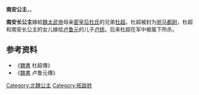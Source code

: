 {{東亞女性歷史人物
| 名稱=南安公主
| 身份=[[北魏|北魏]]公主
| 畫像=
| 說明=
| 姓=元（拓跋）
| 名=
| 封爵=[[公主|公主]]
| 位號=
| 封號=南安长公主
| 出生年=
| 逝世年=
| 諡號=
| 墳墓=
| 父親=[[魏明元帝|魏明元帝]]
| 夫=[[杜超|杜超]]
|}}
{{for|姚苌的女儿南安公主|南安长公主}}
'''南安公主'''，{{or|[[中国|中国]][[北魏|北魏]]明元帝[[拓跋嗣|拓跋嗣]]之女}}。

'''南安长公主'''嫁給[[魏太武帝|魏太武帝]]母亲[[杜夫人_(北魏明元帝)|密皇后杜氏]]的兄弟[[杜超|杜超]]。杜超被封为[[驸马都尉|驸马都尉]]，杜超和南安长公主的女儿嫁给[[卢鲁元|卢鲁元]]的儿子[[卢统|卢统]]。后来杜超在军中被属下所杀。
== 参考资料 ==
*《[[魏書|魏書]] 杜超傳》
*《[[魏書|魏書]] 卢鲁元傳》

[[Category:北魏公主|Category:北魏公主]]
[[Category:拓跋姓|Category:拓跋姓]]